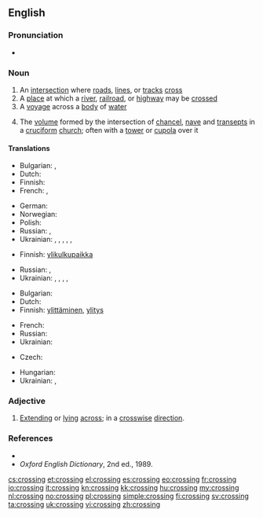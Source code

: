 {{wikipedia|dab=crossing}}
==English==

===Pronunciation===
* {{audio|en-us-crossing.ogg|Audio (US)}}

===Noun===
{{en-noun}}

# An [[intersection]] where [[road]]s, [[line]]s, or [[track]]s [[cross]]
# A [[place]] at which a [[river]], [[railroad]], or [[highway]] may be [[crossed]]
# A [[voyage]] across a [[body]] of [[water]]
# {{architecture}} The [[volume]] formed by the intersection of [[chancel]], [[nave]] and [[transept]]s in a [[cruciform]] [[church]]; often with a [[tower]] or [[cupola]] over it

====Translations====
{{trans-top|intersection where roads, lines, or tracks cross}}
* Bulgarian: {{t|bg|пресичане|n}},  {{t|bg|пресечка|f}}
* Dutch: {{t+|nl|kruising|f}}
* Finnish: {{t-|fi|risteys}}
* French: {{t+|fr|carrefour}}, {{t+|fr|croisement}}
{{trans-mid}}
* German: {{t|de|Kreuzung|f}}
* Norwegian: {{t|no|kryss|n}}
* Polish: {{t+|pl|skrzyżowanie|n}}
* Russian: {{t|ru|перекрёсток|m|tr=perekrjóstok|sc=Cyrl}}, {{t|ru|пересечение|n|tr=peresečénije|sc=Cyrl}}
* Ukrainian: {{t|uk|перехрестя|n|sc=Cyrl}}, {{t|uk|перетин|m|sc=Cyrl}}, {{t|uk|перехрещення|n|sc=Cyrl}}, {{t|uk|схрещення|n|sc=Cyrl}}, {{t|uk|роздоріжжя|n|sc=Cyrl}}, {{t|uk|перехрещування|n|sc=Cyrl}}
{{trans-bottom}}

{{trans-top|place at which a river, railroad, or highway may be crossed}}
* Finnish: [[ylikulkupaikka]]
{{trans-mid}}
* Russian: {{t|ru|переезд|m|tr=perejézd|sc=Cyrl}}, {{qualifier|river}} {{t|ru|переправа|f|tr=perepráva|sc=Cyrl}}
* Ukrainian: {{t|uk|переїзд|m|sc=Cyrl}}, {{t|uk|переправа|f|sc=Cyrl}}, {{t|uk|перетин|m|tr=peretyn|sc=Cyrl}}, {{t|uk|перехрестя|n|tr=perekhrestia|sc=Cyrl}}, {{t|uk|перехід|m|tr=perekhid|sc=Cyrl}}
{{trans-bottom}}

{{trans-top|voyage across a body of water}}
* Bulgarian: {{t|bg|пресичане|n}}
* Dutch: {{t-|nl|oversteek|m}}
* Finnish: [[ylittäminen]], [[ylitys]]
{{trans-mid}}
* French: {{t+|fr|traversée}}
* Russian: {{t|ru|переправа|f|tr=perepráva|sc=Cyrl}}
* Ukrainian: {{t|uk|переправа|f|tr=perepráva|sc=Cyrl}}
{{trans-bottom}}

{{trans-top|volume formed by the intersection of chancel, nave and transepts in a cruciform church}}
* Czech: {{t-|cs|křížení|n}}
{{trans-mid}}
* Hungarian: {{t|hu|négyezet}}
* Ukrainian: {{t|uk|хрест|m|tr=khrest|sc=Cyrl}}, {{t|uk|перехрещення|n|tr=perekhreshennia|sc=Cyrl}}
{{trans-bottom}}

===Adjective===
{{en-adj|-}}

# {{rare}} [[extend|Extending]] or [[lying]] [[across]]; in a [[crosswise]] [[direction]].

===References===
* {{R:Dictionary.com|crossing}}
* ''Oxford English Dictionary'', 2nd ed., 1989.

[[cs:crossing]]
[[et:crossing]]
[[el:crossing]]
[[es:crossing]]
[[eo:crossing]]
[[fr:crossing]]
[[io:crossing]]
[[it:crossing]]
[[kn:crossing]]
[[kk:crossing]]
[[hu:crossing]]
[[my:crossing]]
[[nl:crossing]]
[[no:crossing]]
[[pl:crossing]]
[[simple:crossing]]
[[fi:crossing]]
[[sv:crossing]]
[[ta:crossing]]
[[uk:crossing]]
[[vi:crossing]]
[[zh:crossing]]